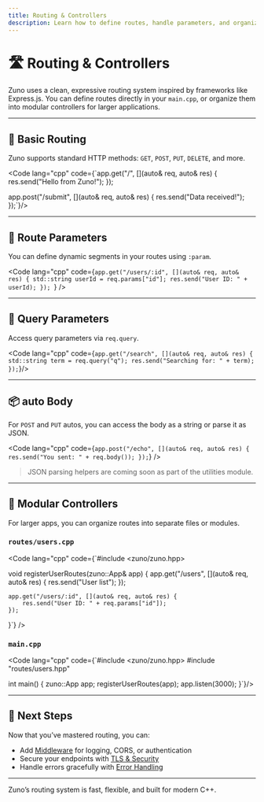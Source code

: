 ```yaml
---
title: Routing & Controllers
description: Learn how to define routes, handle parameters, and organize controllers in Zuno.
---
```


# 🛣️ Routing & Controllers

Zuno uses a clean, expressive routing system inspired by frameworks like Express.js. You can define routes directly in your `main.cpp`, or organize them into modular controllers for larger applications.

---

## 🧪 Basic Routing

Zuno supports standard HTTP methods: `GET`, `POST`, `PUT`, `DELETE`, and more.

<Code lang="cpp" code={`app.get("/", [](auto& req, auto& res) {
      res.send("Hello from Zuno!");
});

app.post("/submit", [](auto& req, auto& res) {
     res.send("Data received!");
});`}/>

---

## 🔢 Route Parameters

You can define dynamic segments in your routes using `:param`.

<Code lang="cpp" code={`app.get("/users/:id", [](auto& req, auto& res) {
    std::string userId = req.params["id"];
    res.send("User ID: " + userId);
});
`} />

---

## 🧾 Query Parameters

Access query parameters via `req.query`.

<Code lang="cpp" code={`app.get("/search", [](auto& req, auto& res) {
    std::string term = req.query("q");
    res.send("Searching for: " + term);
});`}/>

---

## 📦 auto Body

For `POST` and `PUT` autos, you can access the body as a string or parse it as JSON.

<Code lang="cpp" code={`app.post("/echo", [](auto& req, auto& res) {
    res.send("You sent: " + req.body());
});`} />

> JSON parsing helpers are coming soon as part of the utilities module.

---

## 🧱 Modular Controllers

For larger apps, you can organize routes into separate files or modules.

### `routes/users.cpp`

<Code lang="cpp" code={`#include <zuno/zuno.hpp>

void registerUserRoutes(zuno::App& app) {
    app.get("/users", [](auto& req, auto& res) {
        res.send("User list");
    });

    app.get("/users/:id", [](auto& req, auto& res) {
        res.send("User ID: " + req.params["id"]);
    });
}`} />

### `main.cpp`

<Code lang="cpp" code={`#include <zuno/zuno.hpp>
#include "routes/users.hpp"

int main() {
    zuno::App app;
    registerUserRoutes(app);
    app.listen(3000);
}`}/>

---

## 🧭 Next Steps

Now that you’ve mastered routing, you can:

- Add [Middleware](/guide/middleware) for logging, CORS, or authentication
- Secure your endpoints with [TLS & Security](/guide/tls-security)
- Handle errors gracefully with [Error Handling](/guide/error-handling)

---

Zuno’s routing system is fast, flexible, and built for modern C++.

